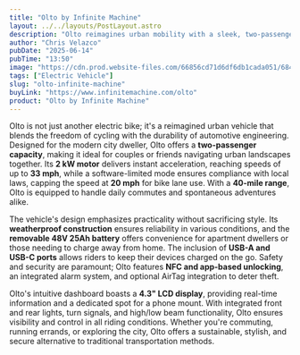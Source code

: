 ```yaml
---
title: "Olto by Infinite Machine"
layout: ../../layouts/PostLayout.astro
description: "Olto reimagines urban mobility with a sleek, two-passenger electric vehicle that blends e-bike freedom with automotive durability."
author: "Chris Velazco"
pubDate: "2025-06-14"
pubTime: "13:50"
image: "https://cdn.prod.website-files.com/66856cd71d6df6db1cada051/68497a7fb81c9ee3f3da6b3d_olto-main-01-p-2600.jpg"
tags: ["Electric Vehicle"]
slug: "olto-infinite-machine"
buyLink: "https://www.infinitemachine.com/olto"
product: "Olto by Infinite Machine"
---
```


Olto is not just another electric bike; it's a reimagined urban vehicle that blends the freedom of cycling with the durability of automotive engineering. Designed for the modern city dweller, Olto offers a **two-passenger capacity**, making it ideal for couples or friends navigating urban landscapes together. Its **2 kW motor** delivers instant acceleration, reaching speeds of up to **33 mph**, while a software-limited mode ensures compliance with local laws, capping the speed at **20 mph** for bike lane use. With a **40-mile range**, Olto is equipped to handle daily commutes and spontaneous adventures alike.

The vehicle's design emphasizes practicality without sacrificing style. Its **weatherproof construction** ensures reliability in various conditions, and the **removable 48V 25Ah battery** offers convenience for apartment dwellers or those needing to charge away from home. The inclusion of **USB-A and USB-C ports** allows riders to keep their devices charged on the go. Safety and security are paramount; Olto features **NFC and app-based unlocking**, an integrated alarm system, and optional AirTag integration to deter theft.

Olto's intuitive dashboard boasts a **4.3" LCD display**, providing real-time information and a dedicated spot for a phone mount. With integrated front and rear lights, turn signals, and high/low beam functionality, Olto ensures visibility and control in all riding conditions. Whether you're commuting, running errands, or exploring the city, Olto offers a sustainable, stylish, and secure alternative to traditional transportation methods.
